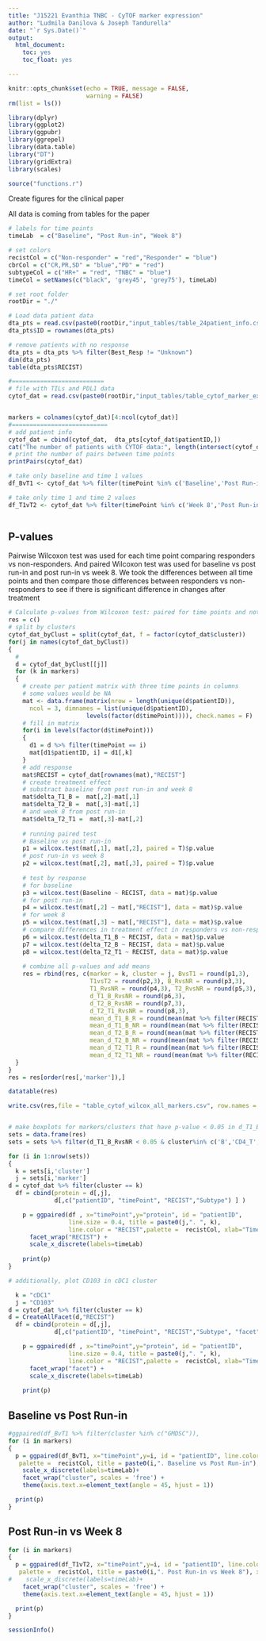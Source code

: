 ```yaml
---
title: "J15221 Evanthia TNBC - CyTOF marker expression"
author: "Ludmila Danilova & Joseph Tandurella"
date: "`r Sys.Date()`"
output:
  html_document:
    toc: yes
    toc_float: yes

---
```


```r
knitr::opts_chunk$set(echo = TRUE, message = FALSE,
                      warning = FALSE)
rm(list = ls())

library(dplyr)
library(ggplot2)
library(ggpubr)
library(ggrepel)
library(data.table)
library("DT")
library(gridExtra)
library(scales)

source("functions.r")
```

Create figures for the clinical paper

All data is coming from tables for the paper


```r
# labels for time points
timeLab  = c("Baseline", "Post Run-in", "Week 8")

# set colors
recistCol = c("Non-responder" = "red","Responder" = "blue")
cbrCol = c("CR,PR,SD" = "blue","PD" = "red")
subtypeCol = c("HR+" = "red", "TNBC" = "blue")
timeCol = setNames(c("black", 'grey45', 'grey75'), timeLab)

# set root folder
rootDir = "./"

# Load data patient data
dta_pts = read.csv(paste0(rootDir,"input_tables/table_24patient_info.csv"), row.names = 1)
dta_pts$ID = rownames(dta_pts)

# remove patients with no response
dta_pts = dta_pts %>% filter(Best_Resp != "Unknown")
dim(dta_pts)
table(dta_pts$RECIST)

#==========================
# file with TILs and PDL1 data
cytof_dat = read.csv(paste0(rootDir,"input_tables/table_cytof_marker_expression.csv"))


markers = colnames(cytof_dat)[4:ncol(cytof_dat)]
#===========================
# add patient info 
cytof_dat = cbind(cytof_dat,  dta_pts[cytof_dat$patientID,])
cat("The number of patients with CYTOF data:", length(intersect(cytof_dat$patientID, dta_pts$ID)))
# print the number of pairs between time points
printPairs(cytof_dat)

# take only baseline and time 1 values
df_BvT1 <- cytof_dat %>% filter(timePoint %in% c('Baseline','Post Run-in'))

# take only time 1 and time 2 values
df_T1vT2 <- cytof_dat %>% filter(timePoint %in% c('Week 8','Post Run-in'))



```


## P-values

Pairwise Wilcoxon test was used for each time point comparing responders vs non-responders. And paired Wilcoxon test was used for baseline vs post run-in and post run-in vs week 8.
We took the differences between all time points and then compare those differences between  responders vs non-responders to see if there is significant difference in changes after treatment

```r

# Calculate p-values from Wilcoxon test: paired for time points and not paired for response
res = c()
# split by clusters
cytof_dat_byClust = split(cytof_dat, f = factor(cytof_dat$cluster))
for(j in names(cytof_dat_byClust))
{
  #
  d = cytof_dat_byClust[[j]]
  for (k in markers)
  {
    # create per patient matrix with three time points in columns
    # some values would be NA
    mat <- data.frame(matrix(nrow = length(unique(d$patientID)),
      ncol = 3, dimnames = list(unique(d$patientID),
                      levels(factor(d$timePoint)))), check.names = F)
    # fill in matrix
    for(i in levels(factor(d$timePoint)))
    {
      d1 = d %>% filter(timePoint == i)
      mat[d1$patientID, i] = d1[,k]
    }
    # add response
    mat$RECIST = cytof_dat[rownames(mat),"RECIST"]
    # create treatment effect 
    # substract baseline from post run-in and week 8 
    mat$delta_T1_B =  mat[,2]-mat[,1]
    mat$delta_T2_B =  mat[,3]-mat[,1]
    # and week 8 from post run-in 
    mat$delta_T2_T1 =  mat[,3]-mat[,2]
    
    # running paired test
    # Baseline vs post run-in
    p1 = wilcox.test(mat[,1], mat[,2], paired = T)$p.value
    # post run-in vs week 8
    p2 = wilcox.test(mat[,2], mat[,3], paired = T)$p.value
    
    # test by response
    # for baseline 
    p3 = wilcox.test(Baseline ~ RECIST, data = mat)$p.value
    # for post run-in 
    p4 = wilcox.test(mat[,2] ~ mat[,"RECIST"], data = mat)$p.value
    # for week 8
    p5 = wilcox.test(mat[,3] ~ mat[,"RECIST"], data = mat)$p.value
    # compare differences in treatment effect in responders vs non-responders
    p6 = wilcox.test(delta_T1_B ~ RECIST, data = mat)$p.value
    p7 = wilcox.test(delta_T2_B ~ RECIST, data = mat)$p.value
    p8 = wilcox.test(delta_T2_T1 ~ RECIST, data = mat)$p.value
   
    # combine all p-values and add means
    res = rbind(res, c(marker = k, cluster = j, BvsT1 = round(p1,3),
                       T1vsT2 = round(p2,3), B_RvsNR = round(p3,3), 
                       T1_RvsNR = round(p4,3), T2_RvsNR = round(p5,3), 
                       d_T1_B_RvsNR = round(p6,3), 
                       d_T2_B_RvsNR = round(p7,3), 
                       d_T2_T1_RvsNR = round(p8,3),
                       mean_d_T1_B_R = round(mean(mat %>% filter(RECIST == "Responder") %>% select(delta_T1_B) %>% unlist(), na.rm = T),3),
                       mean_d_T1_B_NR = round(mean(mat %>% filter(RECIST == "Non-responder") %>% select(delta_T1_B) %>% unlist(), na.rm = T),3),
                       mean_d_T2_B_R = round(mean(mat %>% filter(RECIST == "Responder") %>% select(delta_T2_B) %>% unlist(), na.rm = T),3),
                       mean_d_T2_B_NR = round(mean(mat %>% filter(RECIST == "Non-responder") %>% select(delta_T2_B) %>% unlist(), na.rm = T),3),
                       mean_d_T2_T1_R = round(mean(mat %>% filter(RECIST == "Responder") %>% select(delta_T2_T1) %>% unlist(), na.rm = T),3),
                       mean_d_T2_T1_NR = round(mean(mat %>% filter(RECIST == "Non-responder") %>% select(delta_T2_T1) %>% unlist(), na.rm = T),3)))
  }
}
res = res[order(res[,'marker']),]

datatable(res)

write.csv(res,file = "table_cytof_wilcox_all_markers.csv", row.names = F)


# make boxplots for markers/clusters that have p-value < 0.05 in d_T1_B_RvsNR
sets = data.frame(res)
sets = sets %>% filter(d_T1_B_RvsNR < 0.05 & cluster%in% c('B','CD4_T','CD8_T','DNT','DPT','NK_like',"cDC1"))

for (i in 1:nrow(sets))
{
  k = sets[i,'cluster']
  j = sets[i,'marker']
d = cytof_dat %>% filter(cluster == k)
  df = cbind(protein = d[,j], 
             d[,c("patientID", "timePoint", "RECIST","Subtype") ] )

    p = ggpaired(df , x="timePoint",y="protein", id = "patientID", 
                 line.size = 0.4, title = paste0(j,". ", k), 
                 line.color = "RECIST",palette =  recistCol, xlab="Time") +
      facet_wrap("RECIST") +
      scale_x_discrete(labels=timeLab)
    
    print(p)
}

# additionally, plot CD103 in cDC1 cluster

  k = "cDC1"
  j = "CD103"
d = cytof_dat %>% filter(cluster == k)
d = CreateAllFacet(d,"RECIST")
  df = cbind(protein = d[,j], 
             d[,c("patientID", "timePoint", "RECIST","Subtype", "facet") ] )

    p = ggpaired(df , x="timePoint",y="protein", id = "patientID", 
                 line.size = 0.4, title = paste0(j,". ", k), 
                 line.color = "RECIST",palette =  recistCol, xlab="Time") +
      facet_wrap("facet") +
      scale_x_discrete(labels=timeLab)
    
    print(p)

```


## Baseline vs Post Run-in 

```r
#ggpaired(df_BvT1 %>% filter(cluster %in% c("GMDSC")),
for (i in markers)
{
  p = ggpaired(df_BvT1, x="timePoint",y=i, id = "patientID", line.color = "RECIST", line.size = 1,
   palette =  recistCol, title = paste0(i,". Baseline vs Post Run-in"), xlab="Time", ylab="MMI") + 
    scale_x_discrete(labels=timeLab)+ 
    facet_wrap("cluster", scales = 'free') +
    theme(axis.text.x=element_text(angle = 45, hjust = 1))

  print(p)
}


```

## Post Run-in vs Week 8

```r

for (i in markers)
{
  p = ggpaired(df_T1vT2, x="timePoint",y=i, id = "patientID", line.color = "RECIST", line.size = 1,
   palette =  recistCol, title = paste0(i,". Post Run-in vs Week 8"), xlab="Time", ylab="MMI") +
#    scale_x_discrete(labels=timeLab)+
    facet_wrap("cluster", scales = 'free') +
    theme(axis.text.x=element_text(angle = 45, hjust = 1))

  print(p)
}

```

```r
sessionInfo()
```
